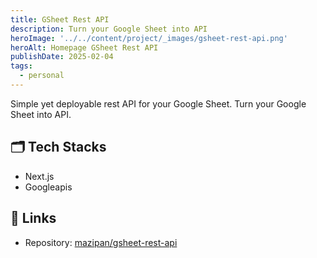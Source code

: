 ```yaml
---
title: GSheet Rest API
description: Turn your Google Sheet into API
heroImage: '../../content/project/_images/gsheet-rest-api.png'
heroAlt: Homepage GSheet Rest API
publishDate: 2025-02-04
tags:
  - personal
---
```


Simple yet deployable rest API for your Google Sheet. Turn your Google Sheet into API.

## 🗂️ Tech Stacks

- Next.js
- Googleapis

## 🔗 Links

- Repository: [mazipan/gsheet-rest-api](https://github.com/mazipan/gsheet-rest-api)
